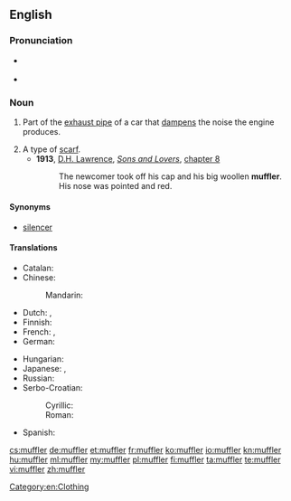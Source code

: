 ==English==

===Pronunciation===
* {{a|US}} {{IPA|/ˈmʌflɚ/}} {{X-SAMPA|/"mVfl@`/}}
* {{audio|en-us-muffler.ogg|Audio (US)}}

===Noun===
{{en-noun}}

# {{context|US|lang=en}} Part of the [[exhaust pipe]] of a car that [[dampen]]s the noise the engine produces.
# A type of [[scarf]].
#*'''1913''', [[w:D. H. Lawrence|D.H. Lawrence]], ''[[s:Sons_and_Lovers|Sons and Lovers]]'', [[s:Sons and Lovers/Chapter VIII|chapter 8]]
#*:The newcomer took off his cap and his big woollen '''muffler'''. His nose was pointed and red.
====Synonyms====
* [[silencer]]

====Translations====
{{trans-top|part of exhaust pipe}}
* Catalan: {{t-|ca|silenciador|m}}
* Chinese:
*: Mandarin: {{t|cmn|消音器|tr=xiāoyīnqì|sc=Hani}}
* Dutch: {{t+|nl|knalpot|m}}, {{t+|nl|demper|m}}
* Finnish: {{t-|fi|äänenvaimennin}}
* French: {{t+|fr|pot d'échappement|m}}, {{t-|fr|silencieux d'échappement|m}}
* German: {{t+|de|Schalldämpfer|m}}
{{trans-mid}}
* Hungarian: {{t+|hu|hangtompító}}
* Japanese: {{t-|ja|マフラー|tr=mafurā}}, {{t|ja|消音器|tr=しょうおんき, shōonki|sc=Jpan}}
* Russian: {{t+|ru|глушитель|m|sc=Cyrl|tr=glušítelʹ}}
* Serbo-Croatian:
*: Cyrillic: {{t-|sh|ауспух|m}}
*: Roman: {{t-|sh|auspuh|m}}
* Spanish: {{t-|es|silenciador|m}}
{{trans-bottom}}

{{trans-see|scarf}}

[[Category:en:Clothing]]

[[cs:muffler]]
[[de:muffler]]
[[et:muffler]]
[[fr:muffler]]
[[ko:muffler]]
[[io:muffler]]
[[kn:muffler]]
[[hu:muffler]]
[[ml:muffler]]
[[my:muffler]]
[[pl:muffler]]
[[fi:muffler]]
[[ta:muffler]]
[[te:muffler]]
[[vi:muffler]]
[[zh:muffler]]